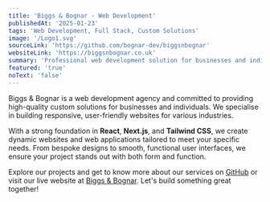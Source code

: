 ```yaml
---
title: 'Biggs & Bognar - Web Development'
publishedAt: '2025-01-23'
tags: 'Web Development, Full Stack, Custom Solutions'
image: '/Logo1.svg'
sourceLink: 'https://github.com/bognar-dev/biggsnbognar'
websiteLink: 'https://biggsnbognar.co.uk'
summary: 'Professional web development solution for businesses and individuals.'
featured: 'true'
noText: 'false'
---
```

Biggs & Bognar is a web development agency and committed to providing high-quality custom solutions for businesses and individuals. We specialise in building responsive, user-friendly websites for various industries.

With a strong foundation in **React**, **Next.js**, and **Tailwind CSS**, we create dynamic websites and web applications tailored to meet your specific needs. From bespoke designs to smooth, functional user interfaces, we ensure your project stands out with both form and function.

Explore our projects and get to know more about our services on [GitHub](https://github.com/bognar-dev/biggsnbognar) or visit our live website at [Biggs & Bognar](https://biggsnbognar.co.uk). Let's build something great together!
